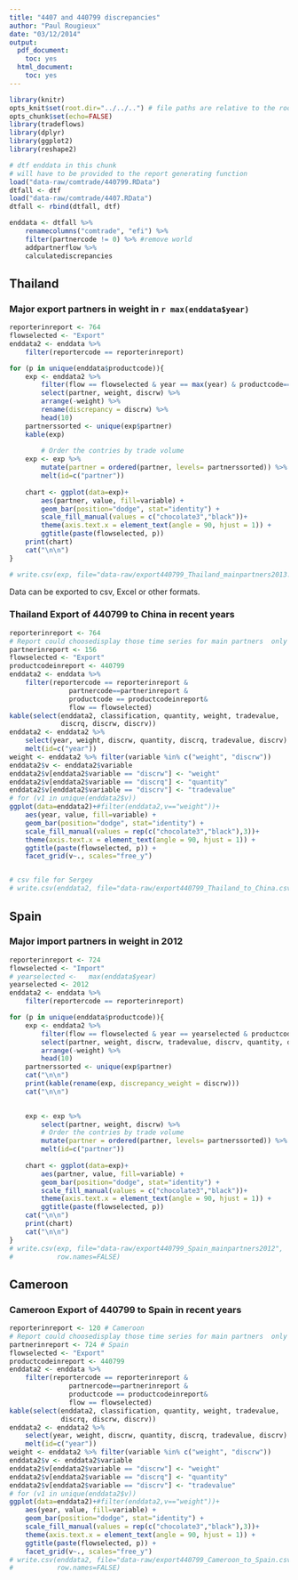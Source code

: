 ```yaml
---
title: "4407 and 440799 discrepancies"
author: "Paul Rougieux"
date: "03/12/2014"
output:
  pdf_document:
    toc: yes
  html_document:
    toc: yes
---
```


```r
library(knitr)
opts_knit$set(root.dir="../../..") # file paths are relative to the root of the project directory
opts_chunk$set(echo=FALSE)
library(tradeflows)
library(dplyr)
library(ggplot2)
library(reshape2)
``` 


```r
# dtf enddata in this chunk 
# will have to be provided to the report generating function
load("data-raw/comtrade/440799.RData")
dtfall <- dtf
load("data-raw/comtrade/4407.RData")
dtfall <- rbind(dtfall, dtf)

enddata <- dtfall %>%
    renamecolumns("comtrade", "efi") %>%
    filter(partnercode != 0) %>% #remove world
    addpartnerflow %>%
    calculatediscrepancies
```


## Thailand
### Major export partners in weight in `r max(enddata$year)` 
```r
reporterinreport <- 764
flowselected <- "Export"
enddata2 <- enddata %>%
    filter(reportercode == reporterinreport)

for (p in unique(enddata$productcode)){
    exp <- enddata2 %>% 
        filter(flow == flowselected & year == max(year) & productcode==p) %>%
        select(partner, weight, discrw) %>%
        arrange(-weight) %>%
        rename(discrepancy = discrw) %>%
        head(10)
    partnerssorted <- unique(exp$partner)
    kable(exp)
    
        # Order the contries by trade volume
    exp <- exp %>%
        mutate(partner = ordered(partner, levels= partnerssorted)) %>%
        melt(id=c("partner"))
    
    chart <- ggplot(data=exp)+
        aes(partner, value, fill=variable) +
        geom_bar(position="dodge", stat="identity") +
        scale_fill_manual(values = c("chocolate3","black"))+
        theme(axis.text.x = element_text(angle = 90, hjust = 1)) +
        ggtitle(paste(flowselected, p))
    print(chart)
    cat("\n\n")
}

# write.csv(exp, file="data-raw/export440799_Thailand_mainpartners2013.csv", row.names=FALSE)
```
Data can be exported to csv, Excel or other formats.


### Thailand Export of 440799 to China in recent years
```r
reporterinreport <- 764
# Report could choosedisplay those time series for main partners  only
partnerinreport <- 156 
flowselected <- "Export"
productcodeinreport <- 440799
enddata2 <- enddata %>%
    filter(reportercode == reporterinreport & 
               partnercode==partnerinreport &
               productcode == productcodeinreport&
               flow == flowselected)
kable(select(enddata2, classification, quantity, weight, tradevalue, 
             discrq, discrw, discrv))
enddata2 <- enddata2 %>%
    select(year, weight, discrw, quantity, discrq, tradevalue, discrv) %>%
    melt(id=c("year"))
weight <- enddata2 %>% filter(variable %in% c("weight", "discrw"))
enddata2$v <- enddata2$variable
enddata2$v[enddata2$variable == "discrw"] <- "weight"
enddata2$v[enddata2$variable == "discrq"] <- "quantity"
enddata2$v[enddata2$variable == "discrv"] <- "tradevalue"
# for (v1 in unique(enddata2$v))
ggplot(data=enddata2)+#filter(enddata2,v=="weight"))+
    aes(year, value, fill=variable) +
    geom_bar(position="dodge", stat="identity") +
    scale_fill_manual(values = rep(c("chocolate3","black"),3))+
    theme(axis.text.x = element_text(angle = 90, hjust = 1)) +
    ggtitle(paste(flowselected, p)) +
    facet_grid(v~., scales="free_y")


# csv file for Sergey
# write.csv(enddata2, file="data-raw/export440799_Thailand_to_China.csv", row.names=FALSE) 
```

## Spain
### Major import partners in weight in 2012
```r
reporterinreport <- 724
flowselected <- "Import"
# yearselected <-   max(enddata$year)
yearselected <- 2012
enddata2 <- enddata %>%
    filter(reportercode == reporterinreport)

for (p in unique(enddata$productcode)){
    exp <- enddata2 %>% 
        filter(flow == flowselected & year == yearselected & productcode==p) %>%
        select(partner, weight, discrw, tradevalue, discrv, quantity, discrq) %>%
        arrange(-weight) %>%
        head(10)
    partnerssorted <- unique(exp$partner)
    cat("\n\n")
    print(kable(rename(exp, discrepancy_weight = discrw)))
    cat("\n\n")

    
    exp <- exp %>%
        select(partner, weight, discrw) %>%
        # Order the contries by trade volume
        mutate(partner = ordered(partner, levels= partnerssorted)) %>%
        melt(id=c("partner"))
    
    chart <- ggplot(data=exp)+
        aes(partner, value, fill=variable) +
        geom_bar(position="dodge", stat="identity") +
        scale_fill_manual(values = c("chocolate3","black"))+
        theme(axis.text.x = element_text(angle = 90, hjust = 1)) +
        ggtitle(paste(flowselected, p))
    cat("\n\n")
    print(chart)
    cat("\n\n")
}
# write.csv(exp, file="data-raw/export440799_Spain_mainpartners2012", 
#           row.names=FALSE)
```

## Cameroon
### Cameroon Export of 440799 to Spain in recent years
```r
reporterinreport <- 120 # Cameroon
# Report could choosedisplay those time series for main partners  only
partnerinreport <- 724 # Spain 
flowselected <- "Export"
productcodeinreport <- 440799
enddata2 <- enddata %>%
    filter(reportercode == reporterinreport & 
               partnercode==partnerinreport &
               productcode == productcodeinreport&
               flow == flowselected)
kable(select(enddata2, classification, quantity, weight, tradevalue, 
             discrq, discrw, discrv))
enddata2 <- enddata2 %>%
    select(year, weight, discrw, quantity, discrq, tradevalue, discrv) %>%
    melt(id=c("year"))
weight <- enddata2 %>% filter(variable %in% c("weight", "discrw"))
enddata2$v <- enddata2$variable
enddata2$v[enddata2$variable == "discrw"] <- "weight"
enddata2$v[enddata2$variable == "discrq"] <- "quantity"
enddata2$v[enddata2$variable == "discrv"] <- "tradevalue"
# for (v1 in unique(enddata2$v))
ggplot(data=enddata2)+#filter(enddata2,v=="weight"))+
    aes(year, value, fill=variable) +
    geom_bar(position="dodge", stat="identity") +
    scale_fill_manual(values = rep(c("chocolate3","black"),3))+
    theme(axis.text.x = element_text(angle = 90, hjust = 1)) +
    ggtitle(paste(flowselected, p)) +
    facet_grid(v~., scales="free_y")
# write.csv(enddata2, file="data-raw/export440799_Cameroon_to_Spain.csv", 
#           row.names=FALSE)
```
